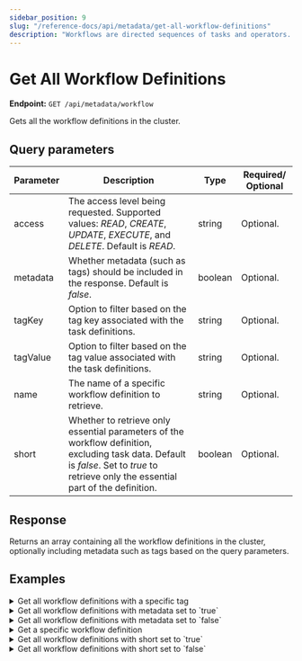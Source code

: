 ```yaml
---
sidebar_position: 9
slug: "/reference-docs/api/metadata/get-all-workflow-definitions"
description: "Workflows are directed sequences of tasks and operators. This API is used to retrieve all workflow definitions in Orkes Conductor."
---
```



# Get All Workflow Definitions

**Endpoint:** `GET /api/metadata/workflow`

Gets all the workflow definitions in the cluster.

## Query parameters

| Parameter | Description                                                                                                                                                         | Type    | Required/ Optional |
| --------- | ------------------------------------------------------------------------------------------------------------------------------------------------------------------- | ------- | ------------------ |
| access    | The access level being requested. Supported values: _READ_, _CREATE_, _UPDATE_, _EXECUTE_, and _DELETE_. Default is _READ_.                                         | string  | Optional.          |
| metadata  | Whether metadata (such as tags) should be included in the response. Default is _false_.                                                                             | boolean | Optional.          |
| tagKey    | Option to filter based on the tag key associated with the task definitions.                                                                                         | string  | Optional.          |
| tagValue  | Option to filter based on the tag value associated with the task definitions.                                                                                       | string  | Optional.          |
| name      | The name of a specific workflow definition to retrieve.                                                                                                             | string  | Optional.          |
| short     | Whether to retrieve only essential parameters of the workflow definition, excluding task data. Default is _false_. Set to _true_ to retrieve only the essential part of the definition. | boolean | Optional.          |

## Response

Returns an array containing all the workflow definitions in the cluster, optionally including metadata such as tags based on the query parameters.
## Examples

<details>
<summary>Get all workflow definitions with a specific tag</summary>

**Request**

```bash
curl -X 'GET' \
  'https://<YOUR_CLUSTER>/api/metadata/workflow?access=READ&metadata=false&tagKey=api&tagValue=doc' \
  -H 'accept: */*' \
  -H 'X-Authorization: <TOKEN>'
```

**Response**

Returns all workflow definitions with tag `api:doc`.

```json
[
  {
    "createTime": 0,
    "updateTime": 1735802256013,
    "name": "api-test",
    "description": "Sample workflow created using API",
    "version": 1,
    "tasks": [
      {
        "name": "event",
        "taskReferenceName": "event_ref",
        "inputParameters": {},
        "type": "EVENT",
        "decisionCases": {},
        "defaultCase": [],
        "forkTasks": [],
        "startDelay": 0,
        "joinOn": [],
        "sink": "sqs:internal_event_name",
        "optional": false,
        "defaultExclusiveJoinTask": [],
        "asyncComplete": false,
        "loopOver": [],
        "onStateChange": {},
        "permissive": false
      }
    ],
    "inputParameters": [],
    "outputParameters": {},
    "failureWorkflow": "",
    "schemaVersion": 2,
    "restartable": false,
    "workflowStatusListenerEnabled": false,
    "ownerEmail": "john.doe@acme.com",
    "timeoutPolicy": "ALERT_ONLY",
    "timeoutSeconds": 0,
    "variables": {},
    "inputTemplate": {},
    "enforceSchema": true,
    "overwriteTags": true,
    "tags": [
      {
        "key": "api",
        "value": "doc"
      }
    ]
  }
]
```

</details>

<details>
<summary>Get all workflow definitions with metadata set to `true`</summary>

**Request**

```json
curl -X 'GET' \
  'https://<YOUR-CLUSTER>/api/metadata/workflow?access=READ&metadata=true&short=false' \
  -H 'accept: */*' \
  -H 'X-Authorization: <TOKEN>'
```

**Response**

Returns an array containing all the workflow definitions in the cluster, including their tags metadata. For example:

```json
//truncated response

  {
    "createTime": 0,
    "updateTime": 1735802256013,
    "name": "api-test",
    "description": "Sample workflow created using API",
    "version": 1,
    "tasks": [
      {
        "name": "event",
        "taskReferenceName": "event_ref",
        "inputParameters": {},
        "type": "EVENT",
        "decisionCases": {},
        "defaultCase": [],
        "forkTasks": [],
        "startDelay": 0,
        "joinOn": [],
        "sink": "sqs:internal_event_name",
        "optional": false,
        "defaultExclusiveJoinTask": [],
        "asyncComplete": false,
        "loopOver": [],
        "onStateChange": {},
        "permissive": false
      }
    ],
    "inputParameters": [],
    "outputParameters": {},
    "failureWorkflow": "",
    "schemaVersion": 2,
    "restartable": false,
    "workflowStatusListenerEnabled": false,
    "ownerEmail": "john.doe@acme.com",
    "timeoutPolicy": "ALERT_ONLY",
    "timeoutSeconds": 0,
    "variables": {},
    "inputTemplate": {},
    "enforceSchema": true,
    "metadata": {},
    "overwriteTags": true,
    "tags": [
      {
        "key": "api",
        "value": "doc"
      }
    ]
  }
```

</details>

<details>
<summary>Get all workflow definitions with metadata set to `false`</summary>

**Request**

```json
curl -X 'GET' \
  'https://<YOUR-CLUSTER>/api/metadata/workflow?access=READ&metadata=false&short=false' \
  -H 'accept: */*' \
  -H 'X-Authorization: <TOKEN>
```

**Response**

Returns an array containing all the workflow definitions in the cluster without any tag metadata. For example: 

```json
//truncated response

  {
    "createTime": 0,
    "updateTime": 1735802256013,
    "name": "api-test",
    "description": "Sample workflow created using API",
    "version": 1,
    "tasks": [
      {
        "name": "event",
        "taskReferenceName": "event_ref",
        "inputParameters": {},
        "type": "EVENT",
        "decisionCases": {},
        "defaultCase": [],
        "forkTasks": [],
        "startDelay": 0,
        "joinOn": [],
        "sink": "sqs:internal_event_name",
        "optional": false,
        "defaultExclusiveJoinTask": [],
        "asyncComplete": false,
        "loopOver": [],
        "onStateChange": {},
        "permissive": false
      }
    ],
    "inputParameters": [],
    "outputParameters": {},
    "failureWorkflow": "",
    "schemaVersion": 2,
    "restartable": false,
    "workflowStatusListenerEnabled": false,
    "ownerEmail": "john.doe@acme.com",
    "timeoutPolicy": "ALERT_ONLY",
    "timeoutSeconds": 0,
    "variables": {},
    "inputTemplate": {},
    "enforceSchema": true,
    "metadata": {}
  }
```

</details>

<details>
<summary>Get a specific workflow definition</summary>

**Request**

```json
curl -X 'GET' \
  'https://<YOUR-CLUSTER>/api/metadata/workflow?access=READ&metadata=false&name=http&short=false' \
  -H 'accept: */*' \
  -H 'X-Authorization: <TOKEN>'
```

**Response**

Returns the queried workflow definition JSON.

```json
[
  {
    "createTime": 1746097239757,
    "updateTime": 1746519880610,
    "name": "http",
    "description": "http",
    "version": 1,
    "tasks": [
      {
        "name": "http",
        "taskReferenceName": "http_ref",
        "inputParameters": {
          "uri": "https://orkes-api-tester.orkesconductor.com/api",
          "method": "GET",
          "accept": "application/json",
          "contentType": "application/json",
          "encode": true
        },
        "type": "HTTP",
        "decisionCases": {},
        "defaultCase": [],
        "forkTasks": [],
        "startDelay": 0,
        "joinOn": [],
        "optional": true,
        "defaultExclusiveJoinTask": [],
        "asyncComplete": true,
        "loopOver": [],
        "onStateChange": {},
        "permissive": false
      }
    ],
    "inputParameters": [
      "name"
    ],
    "outputParameters": {},
    "failureWorkflow": "",
    "schemaVersion": 2,
    "restartable": true,
    "workflowStatusListenerEnabled": false,
    "ownerEmail": "john.doe@acme.com",
    "timeoutPolicy": "ALERT_ONLY",
    "timeoutSeconds": 0,
    "variables": {},
    "inputTemplate": {},
    "enforceSchema": true,
    "metadata": {}
  }
]
```

</details>

<details>
<summary>Get all workflow definitions with short set to `true`</summary>

**Request**

```json
curl -X 'GET' \
  'https://<YOUR-CLUSTER>/api/metadata/workflow?access=READ&metadata=false&short=true' \
  -H 'accept: */*' \
  -H 'X-Authorization: <TOKEN>'
```

**Response**

Returns an array of all workflow definitions in the cluster, including only their essential parameters and excluding task data. For example:

```json
//truncated response
  {
    "createTime": 1735802166798,
    "updateTime": 0,
    "name": "api-test",
    "description": "Sample workflow created using API",
    "version": 1,
    "tasks": [],
    "inputParameters": [],
    "outputParameters": {},
    "failureWorkflow": "",
    "schemaVersion": 2,
    "restartable": false,
    "workflowStatusListenerEnabled": false,
    "ownerEmail": "john.doe@acme.com",
    "timeoutPolicy": "ALERT_ONLY",
    "timeoutSeconds": 0,
    "variables": {},
    "inputTemplate": {},
    "enforceSchema": true,
    "metadata": {}
  }
```

</details>

<details>
<summary>Get all workflow definitions with short set to `false`</summary>

**Request**

```json
curl -X 'GET' \
  'https://<YOUR-CLUSTER>/api/metadata/workflow?access=READ&metadata=false&short=false' \
  -H 'accept: */*' \
  -H 'X-Authorization: <TOKEN>'
```

**Response**

Returns an array of all workflow definitions in the cluster, including complete data for each definition. For example:

```json
//truncated response
{
    "createTime": 0,
    "updateTime": 1735802256013,
    "name": "api-test",
    "description": "Sample workflow created using API",
    "version": 1,
    "tasks": [
      {
        "name": "event",
        "taskReferenceName": "event_ref",
        "inputParameters": {},
        "type": "EVENT",
        "decisionCases": {},
        "defaultCase": [],
        "forkTasks": [],
        "startDelay": 0,
        "joinOn": [],
        "sink": "sqs:internal_event_name",
        "optional": false,
        "defaultExclusiveJoinTask": [],
        "asyncComplete": false,
        "loopOver": [],
        "onStateChange": {},
        "permissive": false
      }
    ],
    "inputParameters": [],
    "outputParameters": {},
    "failureWorkflow": "",
    "schemaVersion": 2,
    "restartable": false,
    "workflowStatusListenerEnabled": false,
    "ownerEmail": "john.doe@acme.com",
    "timeoutPolicy": "ALERT_ONLY",
    "timeoutSeconds": 0,
    "variables": {},
    "inputTemplate": {},
    "enforceSchema": true,
    "metadata": {}
  }
```

</details>